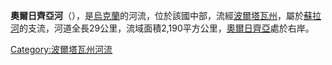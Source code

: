 {{Unreferenced|time=2015-09-22T01:29:43+00:00}}
<!-- 檔案不存在 [[Image:Оржиця_в_Оржиці.jpg|right]] -->

'''奧爾日齊亞河'''（{{lang-uk|Оржиця}}），是[[烏克蘭|烏克蘭]]的河流，位於該國中部，流經[[波爾塔瓦州|波爾塔瓦州]]，屬於[[蘇拉河_(第聶伯河支流)|蘇拉河]]的支流，河道全長29公里，流域面積2,190平方公里，[[奧爾日齊亞|奧爾日齊亞]]處於右岸。

{{DEFAULTSORT:Оржиця (річка)}}
[[Category:波爾塔瓦州河流|Category:波爾塔瓦州河流]]


{{Ukraine-river-stub}}
